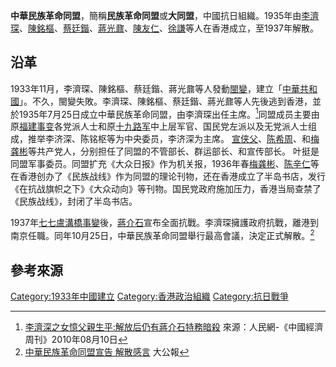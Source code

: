 '''中華民族革命同盟'''，簡稱'''民族革命同盟'''或'''大同盟'''，中國抗日組織。1935年由[[李濟琛|李濟琛]]、[[陳銘樞|陳銘樞]]、[[蔡廷鍇|蔡廷鍇]]、[[蔣光鼐|蔣光鼐]]、[[陳友仁|陳友仁]]、[[徐謙|徐謙]]等人在香港成立，至1937年解散。

==沿革==
1933年11月，李濟琛、陳銘樞、蔡廷鍇、蔣光鼐等人發動[[閩變|閩變]]，建立「[[中華共和國|中華共和國]]」。不久，閩變失敗。李濟琛、陳銘樞、蔡廷鍇、蔣光鼐等人先後逃到香港，並於1935年7月25日成立中華民族革命同盟，由李濟琛出任主席。<ref>[http://book.people.com.cn/BIG5/69360/12394214.html 李濟深之女憶父親生平:解放后仍有蔣介石特務暗殺] {{Wayback|url=http://book.people.com.cn/BIG5/69360/12394214.html |date=20160304065927 }}來源：人民網-《中國經濟周刊》2010年08月10日</ref>同盟成员主要由原[[福建事变|福建事变]]各党派人士和原[[十九路军|十九路军]]中上层军官、国民党左派以及无党派人士组成，推举李济深、陈铭枢等为中央委员，李济深为主席。 [[宣侠父|宣侠父]]、[[陈希周|陈希周]]、和[[梅龚彬|梅龚彬]]等共产党人，分别担任了同盟的不管部长、群运部长、和宣传部长。 叶挺是同盟军事委员。同盟扩充《大众日报》作为机关报，1936年春[[梅龚彬|梅龚彬]]、[[陈辛仁|陈辛仁]]等在香港创办了《民族战线》作为同盟的理论刊物，还在香港成立了半岛书店，发行《在抗战旗帜之下》《大众动向》等刊物。国民党政府施加压力，香港当局查禁了《民族战线》，封闭了半岛书店。

1937年[[七七盧溝橋事變|七七盧溝橋事變]]後，[[蔣介石|蔣介石]]宣布全面抗戰。李濟琛擁護政府抗戰，離港到南京任職。同年10月25日，中華民族革命同盟舉行最高會議，決定正式解散。<ref>[http://202.55.1.83/history/history_news.asp?news_id=141600 中華民族革命同盟宣告 解散感言] {{Wayback|url=http://202.55.1.83/history/history_news.asp?news_id=141600 |date=20141218191321 }}大公報</ref>

==參考來源==
{{reflist}}
[[Category:1933年中國建立|Category:1933年中國建立]]
[[Category:香港政治組織|Category:香港政治組織]]
[[Category:抗日戰爭|Category:抗日戰爭]]